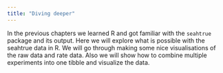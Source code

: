 ```yaml
---
title: "Diving deeper"
---
```


In the previous chapters we learned R and got familiar with the `seahtrue` package and its output. Here we will explore what is possible with the seahtrue data in R. We will go through making some nice visualisations of the raw data and rate data. Also we will show how to combine multiple experiments into one tibble and visualize the data.
